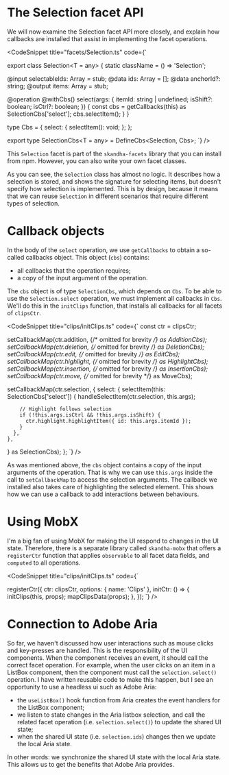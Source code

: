 # The Selection facet API

We will now examine the Selection facet API more closely, and explain how callbacks are installed that assist in implementing the
facet operations.

<CodeSnippet
  title="facets/Selection.ts"
  code={`

export class Selection<T = any> {
  static className = () => 'Selection';

@input selectableIds: Array<string> = stub;
@data ids: Array<string> = [];
@data anchorId?: string;
@output items: Array<T> = stub;

@operation @withCbs() select(args: {
itemId: string | undefined;
isShift?: boolean;
isCtrl?: boolean;
}) {
const cbs = getCallbacks(this) as SelectionCbs['select'];
cbs.selectItem();
}
}

type Cbs<T> = {
select: {
selectItem(): void;
};
};

export type SelectionCbs<T = any> = DefineCbs<Selection<T>, Cbs<T>>;
`}
/>

This `Selection` facet is part of the `skandha-facets` library that you can install from npm. However, you can also
write your own facet classes.

As you can see, the `Selection` class has almost no logic. It describes how a selection is stored, and shows the signature
for selecting items, but doesn't specify how selection is implemented. This is by design, because it means that we can
reuse `Selection` in different scenarios that require different types of selection.

# Callback objects

In the body of the `select` operation, we use `getCallbacks` to obtain a so-called callbacks object. This object
(`cbs`) contains:

- all callbacks that the operation requires;
- a copy of the input argument of the operation.

The `cbs` object is of type `SelectionCbs`, which depends on `Cbs`. To be able to use the `Selection.select` operation,
we must implement all callbacks in `Cbs`. We'll do this in the `initClips` function, that installs all callbacks for all
facets of `clipsCtr`.

<CodeSnippet
  title="clips/initClips.ts"
  code={`
  const ctr = clipsCtr;

setCallbackMap(ctr.addition, {/* omitted for brevity */} as AdditionCbs<ClipT>);
setCallbackMap(ctr.deletion, {/* omitted for brevity */} as DeletionCbs);
setCallbackMap(ctr.edit, {/* omitted for brevity */} as EditCbs);
setCallbackMap(ctr.highlight, {/* omitted for brevity */} as HighlightCbs);
setCallbackMap(ctr.insertion, {/* omitted for brevity */} as InsertionCbs);
setCallbackMap(ctr.move, {/* omitted for brevity */} as MoveCbs);

setCallbackMap(ctr.selection, {
select: {
selectItem(this: SelectionCbs['select']) {
handleSelectItem(ctr.selection, this.args);

        // Highlight follows selection
        if (!this.args.isCtrl && !this.args.isShift) {
          ctr.highlight.highlightItem({ id: this.args.itemId });
        }
      },
    },

} as SelectionCbs);
};
`}
/>

As was mentioned above, the `cbs` object contains a copy of the input arguments of the operation. That is
why we can use `this.args` inside the call to `setCallbackMap` to access the selection arguments.
The callback we installed also takes care of highlighting the selected element. This shows how we can
use a callback to add interactions between behaviours.

# Using MobX

I'm a big fan of using MobX for making the UI respond to changes in the UI state. Therefore, there is a
separate library called `skandha-mobx` that offers a `registerCtr` function that applies `observable` to all
facet data fields, and `computed` to all operations.

<CodeSnippet
  title="clips/initClips.ts"
  code={`

registerCtr({
ctr: clipsCtr,
options: { name: 'Clips' },
initCtr: () => {
initClips(this, props);
mapClipsData(props);
},
});
`}
/>

# Connection to Adobe Aria

So far, we haven't discussed how user interactions such as mouse clicks and key-presses are handled. This is the
responsibility of the UI components. When the component receives an event, it should call the correct facet operation.
For example, when the user clicks on an item in a ListBox component, then the component must call the `selection.select()` operation.
I have written reusable code to make this happen, but I see an opportunity to use a headless ui such as
Adobe Aria:

- the `useListBox()` hook function from Aria creates the event handlers for the ListBox component;
- we listen to state changes in the Aria listbox selection, and call the related facet operation (i.e. `selection.select()`)
  to update the shared UI state;
- when the shared UI state (i.e. `selection.ids`) changes then we update the local Aria state.

In other words: we synchronize the shared UI state with the local Aria state. This allows us to get the benefits that
Adobe Aria provides.
